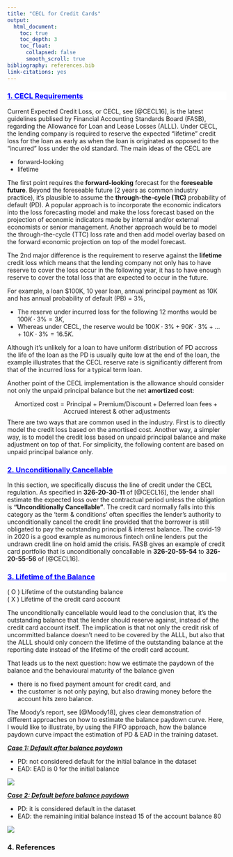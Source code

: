 ```yaml
---
title: "CECL for Credit Cards"
output:
  html_document:
    toc: true
    toc_depth: 3
    toc_float:
      collapsed: false
      smooth_scroll: true
bibliography: references.bib
link-citations: yes
---
```


<div style="background-color:white;color:blue;matrixOperation:20px;">
<ins>
### 1. CECL Requirements
</ins>
</div>

Current Expected Credit Loss, or CECL, see [@CECL16], is the latest guidelines publised by Financial Accounting Standards Board (FASB), regarding the Allowance for Loan and Lease Losses (ALLL). Under CECL, the lending company is required to reserve the expected "lifetime" credit loss for the loan as early as when the loan is originated as opposed to the "incurred" loss under the old standard. The main ideas of the CECL are 

* forward-looking
* lifetime

The first point requires the **forward-looking** forecast for the **foreseable future**. Beyond the foreseable future (2 years as common industry practice), it's plausible to assume the **through-the-cycle (TtC)** probability of default (PD). A popular approach is to incorporate the economic indicators into the loss forecasting model and make the loss forecast based on the projection of economic indicators made by internal and/or external economists or senior management. Another approach would be to model the through-the-cycle (TTC) loss rate and then add model overlay based on the forward economic projection on top of the model forecast.

The 2nd major difference is the requirement to reserve against the **lifetime** credit loss which means that the lending company not only has to have reserve to cover the loss occur in the following year, it has to have enough reserve to cover the total loss that are expected to occur in the future. 

For example, a loan $100K, 10 year loan, annual principal payment as 10K and has annual probability of default (PB) = 3%, 

* The reserve under incurred loss for the following 12 months would be $100K \cdot 3\% = 3K$, 
* Whereas under CECL, the reserve would be $100K \cdot 3\%  + 90K \cdot 3\% + ...+ 10K \cdot 3\% = 16.5K$. 

Although it's unlikely for a loan to have uniform distribution of PD accross the life of the loan as the PD is usually quite low at the end of the loan, the example illustrates that the CECL reserve rate is significantly different from that of the incurred loss for a typical term loan.

Another point of the CECL implementation is the allowance should consider not only the unpaid principal balance but the net **amortized cost**:

$$\text{Amortized cost} = \text{Principal} + \text{Premium/Discount}+\text{Deferred loan fees} + \text{Accrued interest & other adjustments}$$
There are two ways that are common used in the industry. First is to directly model the credit loss based on the amortised cost. Another way, a simpler way, is to model the credit loss based on unpaid principal balance and make adjustment on top of that. For simplicity, the following content are based on unpaid principal balance only.



<div style="background-color:white;color:blue;matrixOperation:20px;">
<ins>
### 2. Unconditionally Cancellable
</ins>
</div>

In this section, we specifically discuss the line of credit under the CECL regulation. As specified in **326-20-30-11** of [@CECL16], the lender shall estimate the expected loss over the contractual period unless the obligation is **"Unconditionally Cancellable"**. The credit card normally falls into this category as the 'term & conditions' often specifies the lender's authority to unconditionally cancel the credit line provided that the borrower is still obligated to pay the outstanding principal & interest balance. The covid-19 in 2020 is a good example as numorous fintech online lenders put the undrawn credit line on hold amid the crisis. FASB gives an example of credit card portfolio that is unconditionally concallable in **326-20-55-54** to **326-20-55-56** of [@CECL16].


<div style="background-color:white;color:blue;matrixOperation:20px;">
<ins>
### 3. Lifetime of the Balance
</ins>
</div>

( O ) Lifetime of the outstanding balance  
( X ) Lifetime of the credit card account

The unconditionally cancellable would lead to the conclusion that, it's the outstanding balance that the lender should reserve against, instead of the credit card account itself. The implication is that not only the credit risk of uncommitted balance doesn't need to be covered by the ALLL, but also that the ALLL should only concern the lifetime of the outstanding balance at the reporting date instead of the lifetime of the credit card account.

That leads us to the next question: how we estimate the paydown of the balance and the behavioural maturity of the balance given 

* there is no fixed payment amount for credit card, and
* the customer is not only paying, but also drawing money before the account hits zero balance.

The Moody's report, see [@Moody18], gives clear demonstration of different approaches on how to estimate the balance paydown curve. Here, I would like to illustrate, by using the FIFO approach, how the balance paydown curve impact the estimation of PD & EAD in the training dataset.

<span style="text-decoration:underline">***Case 1: Default after balance paydown***</span>

* PD: not considered default for the initial balance in the dataset
* EAD: EAD is 0 for the initial balance

<img src="paydown1.png" />


<span style="text-decoration:underline">***Case 2: Default before balance paydown***</span>

* PD: it is considered default in the dataset
* EAD: the remaining initial balance instead 15 of the account balance 80

<img src="paydown2.png" />

### 4. References




